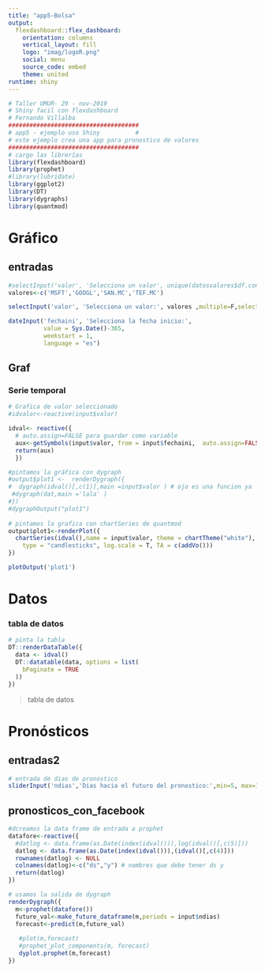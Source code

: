 ```yaml
---
title: "app5-Bolsa"
output:
  flexdashboard::flex_dashboard:
    orientation: columns
    vertical_layout: fill
    logo: "imag/logoR.png"
    social: menu
    source_code: embed
    theme: united
runtime: shiny 
---
```


```r

# Taller UMUR- 29 - nov-2019
# Shiny facil con flexdashboard
# Fernando Villalba
#####################################
# app5 - ejemplo uso Shiny          #
# este ejemplo crea una app para pronostico de valores
#####################################
# cargo las librerías
library(flexdashboard)
library(prophet)
#library(lubridate)
library(ggplot2)
library(DT)
library(dygraphs)
library(quantmod)
```

# Gráfico {data-icon="fa-chart-area"}

## entradas {.sidebar }

```r

#selectInput('valor', 'Selecciona un valor', unique(datosvalores$df.control$ticker) ,multiple=F)
valores<-c('MSFT','GOOGL','SAN.MC','TEF.MC')

selectInput('valor', 'Selecciona un valor:', valores ,multiple=F,selected = 1)

dateInput('fechaini', 'Selecciona la fecha inicio:',
          value = Sys.Date()-365,
          weekstart = 1,
          language = "es")
```

## Graf

### Serie temporal

```r
# Grafica de valor seleccionado
#idvalor<-reactive(input$valor)

idval<- reactive({
  # auto.assign=FALSE para guardar como variable
  aux<-getSymbols(input$valor, from = input$fechaini,  auto.assign=FALSE)
  return(aux)
  })

#pintamos la gráfica con dygraph
#output$plot1 <-  renderDygraph({
#  dygraph(idval()[,c(1)],main =input$valor ) # ojo es una funcion ya
 #dygraph(dat,main ='lala' ) 
#})
#dygraphOutput("plot1")
  
# pintamos la grafica con chartSeries de quantmod
output$plot1<-renderPlot({    
  chartSeries(idval(),name = input$valor, theme = chartTheme("white"),
    type = "candlesticks", log.scale = T, TA = c(addVo()))
})

plotOutput('plot1')

```

# Datos {data-icon="fa-database"}

### tabla de datos

```r
# pinta la tabla
DT::renderDataTable({
  data <- idval()
  DT::datatable(data, options = list(
    bPaginate = TRUE
  ))
})

```

> tabla de datos

# Pronósticos {data-icon="fa-chart-line"}

## entradas2 {.sidebar }

```r
# entrada de dias de pronostico
sliderInput('ndias','Dias hacia el futuro del pronostico:',min=5, max=365,value=60)

```

## pronosticos_con_facebook

```r
#dcreamos la data frame de entrada a prophet
datafore<-reactive({
  #datlog <- data.frame(as.Date(index(idval())),log(idval()[,c(5)])) 
  datlog <- data.frame(as.Date(index(idval())),(idval()[,c(4)])) 
  rownames(datlog) <- NULL
  colnames(datlog)<-c("ds","y") # nombres que debe tener ds y
  return(datlog)
})

# usamos la salida de dygraph
renderDygraph({
  m<-prophet(datafore())
  future_val<-make_future_dataframe(m,periods = input$ndias)
  forecast<-predict(m,future_val)
  
   #plot(m,forecast)
   #prophet_plot_components(m, forecast)
   dyplot.prophet(m,forecast)
})

```

